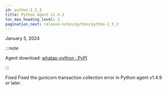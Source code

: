 ```yaml
---
id: python-1_5_3
title: Python Agent v1.5.3
toc_max_heading_level: 2
pagination_next: release-notes/python/python-1_5_2
---
```


January 5, 2024

:::note

Agent download: [whatap-python · PyPI](https://pypi.org/project/whatap-python/1.5.3/)

:::

<Status>Fixed</Status> Fixed the gunicorn transaction collection error in Python agent v1.4.9 or later.
